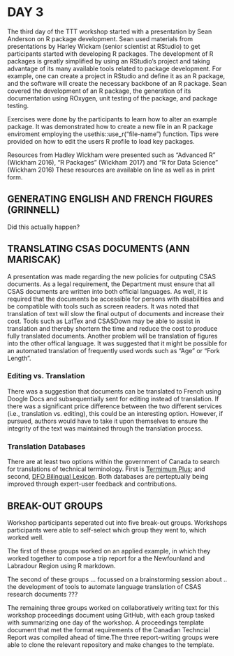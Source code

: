 # DAY 3
The third day of the TTT workshop started with a presentation by Sean Anderson on R package development. Sean used materials from presentations by Harley Wickam (senior scientist at RStudio) to get participants started with developing R packages. The development of R packages is greatly simplified by using an RStudio's project and taking advantage of its many available tools related to package development. For example, one can create a project in RStudio and define it as an R package, and the software will create the necessary backbone of an R package. Sean covered the development of an R package, the generation of its documentation using ROxygen, unit testing of the package, and package testing.

Exercises were done by the participants to learn how to alter an example package.  It was demonstrated how to create a new file in an R package enviroment employing the usethis::use_r("file-name") function.  Tips were provided on how to edit the users R profile to load key packages.

Resources from Hadley Wickham were presented such as "Advanced R" (Wickham 2016), "R Packages" (Wickham 2017) and "R for Data Science" (Wickham 2016)  These resources are available on line as well as in print form.  

## GENERATING ENGLISH AND FRENCH FIGURES (GRINNELL)

Did this actually happen?

## TRANSLATING CSAS DOCUMENTS (ANN MARISCAK)

A presentation was made regarding the new policies for outputing CSAS documents.  As a legal requirement, the Department must ensure that all CSAS documents are written into both official languages.  As well, it is required that the documents be accessible for persons with disabilities and be compatible with tools such as screen readers.  It was noted that translation of text will slow the final output of documents and increase their cost.  Tools such as LatTex and CSASDown may be able to assist in translation and thereby shortern the time and reduce the cost to produce fully translated documents.  Another problem will be translation of figures into the other offical language.  It was suggested that it might be possible for an automated translation of frequently used words such as "Age" or "Fork Length".  

### Editing vs. Translation
There was a suggestion that documents can be translated to French using Doogle Docs and subsequentially sent for editing instead of translation. If there was a significant price difference between the two different services (i.e., translation vs. editing), this could be an interesting option. However, if pursued, authors would have to take it upon themselves to ensure the integrity of the text was maintained through the translation process.

### Translation Databases
There are at least two options within the government of Canada to search for translations of technical terminology. First is [Termimum Plus](https://www.btb.termiumplus.gc.ca/tpv2alpha/alpha-eng.html?lang=eng); and second, [DFO Bilingual Lexicon](http://linkneeded.com). Both databases are perteptually being improved through expert-user feedback and contributions.

## BREAK-OUT GROUPS

Workshop participants seperated out into five break-out groups.  Workshops participants were able to self-select which group they went to, which worked well.

The first of these groups worked on an applied example, in which they worked together to compose a trip report for a the Newfounland and Labradour Region using R markdown.

The second of these groups ... focussed on a brainstorming session about .. the development of tools to automate language translation of CSAS research documents ???

The remaining three groups worked on collaboratively writing text for this workshop proceedings document using GitHub, with each group tasked with summarizing one day of the workshop. A proceedings template document that met the format requirements of the Canadian Techncial Report was compiled ahead of time.The three report-writing groups were able to clone the relevant repository and make changes to the template.
